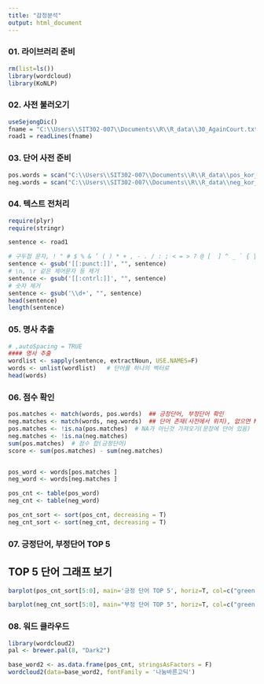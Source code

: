 ```yaml
---
title: "감정분석"
output: html_document
---
```


### 01. 라이브러리 준비
```r
rm(list=ls())
library(wordcloud)
library(KoNLP)
```


### 02. 사전 불러오기
```r
useSejongDic()
fname = "C:\\Users\\SIT302-007\\Documents\\R\\R_data\\30_AgainCourt.txt"
road1 = readLines(fname)
```

### 03. 단어 사전 준비
```r
pos.words = scan("C:\\Users\\SIT302-007\\Documents\\R\\R_data\\pos_kor_words.txt", what="character", comment.char=";")
neg.words = scan("C:\\Users\\SIT302-007\\Documents\\R\\R_data\\neg_kor_words.txt", what="character", comment.char=";")
```

### 04. 텍스트 전처리
```r
require(plyr)
require(stringr)

sentence <- road1

# 구두점 문자, ! " # $ % & ’ ( ) * + , - . / : ; < = > ? @ [  ] ^ _ ` { | } ~. 제거
sentence <- gsub('[[:punct:]]', "", sentence)  
# \n, \r 같은 제어문자 등 제거
sentence <- gsub('[[:cntrl:]]', "", sentence)
# 숫자 제거
sentence <- gsub('\\d+', "", sentence)
head(sentence)
length(sentence)
```

### 05. 명사 추출
```r
# ,autoSpacing = TRUE
#### 명사 추출
wordlist <- sapply(sentence, extractNoun, USE.NAMES=F)
words <- unlist(wordlist)   # 단어를 하나의 벡터로 
head(words)

```


### 06. 점수 확인
```r
pos.matches <- match(words, pos.words)  ## 긍정단어, 부정단어 확인
neg.matches <- match(words, neg.words)  ## 단어 존재(사전에서 위치), 없으면 NA
pos.matches <- !is.na(pos.matches)  # NA가 아닌것 가져오기(문장에 단어 있음)
neg.matches <- !is.na(neg.matches)
sum(pos.matches)  # 점수 합(긍정단어)
score <- sum(pos.matches) - sum(neg.matches)


pos_word <- words[pos.matches ]
neg_word <- words[neg.matches ]

pos_cnt <- table(pos_word)
neg_cnt <- table(neg_word)

pos_cnt_sort <- sort(pos_cnt, decreasing = T)
neg_cnt_sort <- sort(neg_cnt, decreasing = T)

```

### 07. 긍정단어, 부정단어 TOP 5

## TOP 5 단어 그래프 보기
```r
barplot(pos_cnt_sort[5:0], main='긍정 단어 TOP 5', horiz=T, col=c("green", "blue", "yellow"))
```


```r
barplot(neg_cnt_sort[5:0], main="부정 단어 TOP 5", horiz=T, col=c("green", "blue", "yellow"))
```

### 08. 워드 클라우드

```r
library(wordcloud2)
pal <- brewer.pal(8, "Dark2")

base_word2 <- as.data.frame(pos_cnt, stringsAsFactors = F)
wordcloud2(data=base_word2, fontFamily = '나눔바른고딕')
```



